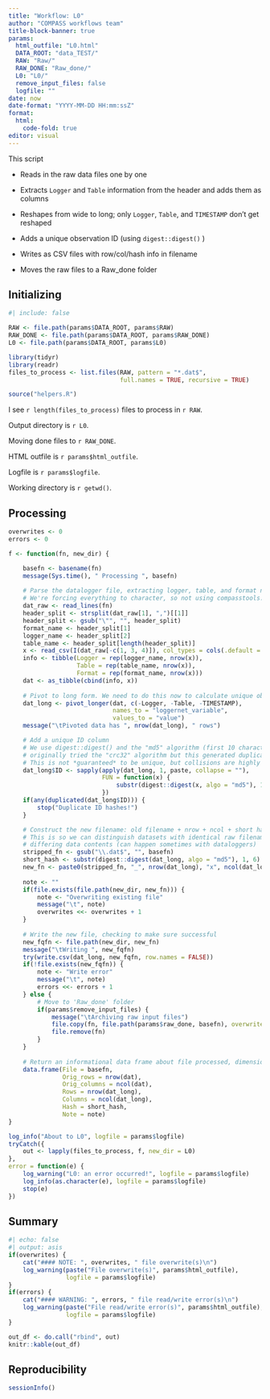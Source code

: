 ```yaml
---
title: "Workflow: L0"
author: "COMPASS workflows team"
title-block-banner: true
params:
  html_outfile: "L0.html"
  DATA_ROOT: "data_TEST/"
  RAW: "Raw/"
  RAW_DONE: "Raw_done/"
  L0: "L0/"
  remove_input_files: false
  logfile: ""
date: now
date-format: "YYYY-MM-DD HH:mm:ssZ"
format: 
  html:
    code-fold: true
editor: visual
---
```


This script

-   Reads in the raw data files one by one

-   Extracts `Logger` and `Table` information from the header and adds them as columns

-   Reshapes from wide to long; only `Logger`, `Table`, and `TIMESTAMP` don't get reshaped

-   Adds a unique observation ID (using `digest::digest()` )

-   Writes as CSV files with row/col/hash info in filename

-   Moves the raw files to a Raw_done folder

## Initializing

```r
#| include: false

RAW <- file.path(params$DATA_ROOT, params$RAW)
RAW_DONE <- file.path(params$DATA_ROOT, params$RAW_DONE)
L0 <- file.path(params$DATA_ROOT, params$L0)

library(tidyr)
library(readr)
files_to_process <- list.files(RAW, pattern = "*.dat$", 
                               full.names = TRUE, recursive = TRUE)

source("helpers.R")
```

I see `r length(files_to_process)` files to process in `r RAW`.

Output directory is `r L0`.

Moving done files to `r RAW_DONE`.

HTML outfile is `r params$html_outfile`.

Logfile is `r params$logfile`.

Working directory is `r getwd()`.

## Processing

```r
overwrites <- 0
errors <- 0

f <- function(fn, new_dir) {

    basefn <- basename(fn)
    message(Sys.time(), " Processing ", basefn)
    
    # Parse the datalogger file, extracting logger, table, and format names from header
    # We're forcing everything to character, so not using compasstools::read_datalogger_file()
    dat_raw <- read_lines(fn)
    header_split <- strsplit(dat_raw[1], ",")[[1]]
    header_split <- gsub("\"", "", header_split)
    format_name <- header_split[1]
    logger_name <- header_split[2]
    table_name <- header_split[length(header_split)]
    x <- read_csv(I(dat_raw[-c(1, 3, 4)]), col_types = cols(.default = col_character()))
    info <- tibble(Logger = rep(logger_name, nrow(x)), 
                   Table = rep(table_name, nrow(x)),
                   Format = rep(format_name, nrow(x)))
    dat <- as_tibble(cbind(info, x))
    
    # Pivot to long form. We need to do this now to calculate unique observation IDs
    dat_long <- pivot_longer(dat, c(-Logger, -Table, -TIMESTAMP),
                             names_to = "loggernet_variable",
                             values_to = "value")
    message("\tPivoted data has ", nrow(dat_long), " rows")

    # Add a unique ID column
    # We use digest::digest() and the "md5" algorithm (first 10 characters);
    # originally tried the "crc32" algorithm but this generated duplicate IDs
    # This is not *guaranteed* to be unique, but collisions are highly unlikely
    dat_long$ID <- sapply(apply(dat_long, 1, paste, collapse = ""),
                          FUN = function(x) {
                              substr(digest::digest(x, algo = "md5"), 1, 10)
                          })
    if(any(duplicated(dat_long$ID))) {
        stop("Duplicate ID hashes!")
    }

    # Construct the new filename: old filename + nrow + ncol + short hash
    # This is so we can distinguish datasets with identical raw filename but
    # differing data contents (can happen sometimes with dataloggers)
    stripped_fn <- gsub("\\.dat$", "", basefn)
    short_hash <- substr(digest::digest(dat_long, algo = "md5"), 1, 6)
    new_fn <- paste0(stripped_fn, "_", nrow(dat_long), "x", ncol(dat_long), "_", short_hash, ".csv")
    
    note <- ""
    if(file.exists(file.path(new_dir, new_fn))) {
        note <- "Overwriting existing file"
        message("\t", note)
        overwrites <<- overwrites + 1
    }
    
    # Write the new file, checking to make sure successful
    new_fqfn <- file.path(new_dir, new_fn)
    message("\tWriting ", new_fqfn)
    try(write.csv(dat_long, new_fqfn, row.names = FALSE))
    if(!file.exists(new_fqfn)) {
        note <- "Write error"
        message("\t", note)
        errors <<- errors + 1
    } else {
        # Move to 'Raw_done' folder
        if(params$remove_input_files) {
            message("\tArchiving raw input files")
            file.copy(fn, file.path(params$raw_done, basefn), overwrite = FALSE)
            file.remove(fn)
        }
    }
    
    # Return an informational data frame about file processed, dimensions, etc.
    data.frame(File = basefn,
               Orig_rows = nrow(dat),
               Orig_columns = ncol(dat),
               Rows = nrow(dat_long),
               Columns = ncol(dat_long),
               Hash = short_hash,
               Note = note)
}

log_info("About to L0", logfile = params$logfile)
tryCatch({
    out <- lapply(files_to_process, f, new_dir = L0)
},
error = function(e) {
    log_warning("L0: an error occurred!", logfile = params$logfile)
    log_info(as.character(e), logfile = params$logfile)
    stop(e)
})
```

## Summary

```r
#| echo: false
#| output: asis
if(overwrites) {
    cat("#### NOTE: ", overwrites, " file overwrite(s)\n")
    log_warning(paste("File overwrite(s)", params$html_outfile), 
                logfile = params$logfile)
}
if(errors) {
    cat("#### WARNING: ", errors, " file read/write error(s)\n")
    log_warning(paste("File read/write error(s)", params$html_outfile), 
                logfile = params$logfile)
}
```

```r
out_df <- do.call("rbind", out)
knitr::kable(out_df)
```

## Reproducibility

```r
sessionInfo()
```
